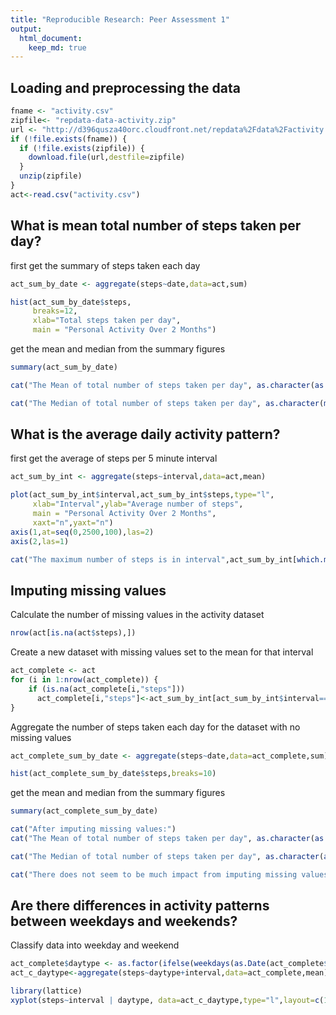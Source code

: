 ```yaml
---
title: "Reproducible Research: Peer Assessment 1"
output: 
  html_document:
    keep_md: true
---
```



## Loading and preprocessing the data
```r
fname <- "activity.csv"
zipfile<- "repdata-data-activity.zip"
url <- "http://d396qusza40orc.cloudfront.net/repdata%2Fdata%2Factivity.zip"
if (!file.exists(fname)) {
  if (!file.exists(zipfile)) {
    download.file(url,destfile=zipfile)
  }
  unzip(zipfile)
}
act<-read.csv("activity.csv") 
```



## What is mean total number of steps taken per day?
first get the summary of steps taken each day
```r
act_sum_by_date <- aggregate(steps~date,data=act,sum)  
```

```r
hist(act_sum_by_date$steps, 
     breaks=12,
     xlab="Total steps taken per day",
     main = "Personal Activity Over 2 Months")
```

get the mean and median from the summary figures
```r
summary(act_sum_by_date)
```
```r
cat("The Mean of total number of steps taken per day", as.character(as.integer(mean(act_sum_by_date$steps))))

cat("The Median of total number of steps taken per day", as.character(median(act_sum_by_date$steps)))
```

## What is the average daily activity pattern?
first get the average of steps per 5 minute interval
```r
act_sum_by_int <- aggregate(steps~interval,data=act,mean)

```
```r
plot(act_sum_by_int$interval,act_sum_by_int$steps,type="l",
     xlab="Interval",ylab="Average number of steps", 
     main = "Personal Activity Over 2 Months", 
     xaxt="n",yaxt="n")
axis(1,at=seq(0,2500,100),las=2)
axis(2,las=1)
```
```r
cat("The maximum number of steps is in interval",act_sum_by_int[which.max(act_sum_by_int$steps),"interval"])
```

## Imputing missing values
Calculate the number of missing values in the activity dataset
```r
nrow(act[is.na(act$steps),])
```

Create a new dataset with missing values set to the mean for that interval
```r
act_complete <- act
for (i in 1:nrow(act_complete)) {
    if (is.na(act_complete[i,"steps"]))
      act_complete[i,"steps"]<-act_sum_by_int[act_sum_by_int$interval==act_complete[i,"interval"],"steps"]
}
```

Aggregate the number of steps taken each day for the dataset with no missing values
```r
act_complete_sum_by_date <- aggregate(steps~date,data=act_complete,sum)
```
```r
hist(act_complete_sum_by_date$steps,breaks=10)

```
get the mean and median from the summary figures
```r
summary(act_complete_sum_by_date)
```
```r
cat("After imputing missing values:")
cat("The Mean of total number of steps taken per day", as.character(as.integer(mean(act_complete_sum_by_date$steps))))

cat("The Median of total number of steps taken per day", as.character(as.integer(median(act_complete_sum_by_date$steps))))

cat("There does not seem to be much impact from imputing missing values.")
```

## Are there differences in activity patterns between weekdays and weekends?
Classify data into weekday and weekend
```r
act_complete$daytype <- as.factor(ifelse(weekdays(as.Date(act_complete$date)) %in% c("Sunday","Saturday"),"weekend","weekday"))
act_c_daytype<-aggregate(steps~daytype+interval,data=act_complete,mean)
```
```r
library(lattice)
xyplot(steps~interval | daytype, data=act_c_daytype,type="l",layout=c(1,2))
```


